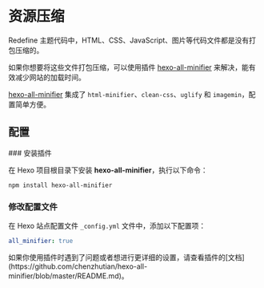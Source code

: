 # 资源压缩

Redefine 主题代码中，HTML、CSS、JavaScript、图片等代码文件都是没有打包压缩的。

如果你想要将这些文件打包压缩，可以使用插件 [hexo-all-minifier](https://github.com/chenzhutian/hexo-all-minifier) 来解决，能有效减少网站的加载时间。

[hexo-all-minifier](https://github.com/chenzhutian/hexo-all-minifier) 集成了 `html-minifier`、`clean-css`、`uglify` 和 `imagemin`，配置简单方便。

## 配置


<Steps>
### 安装插件

在 Hexo 项目根目录下安装 **hexo-all-minifier**，执行以下命令：

```shell
npm install hexo-all-minifier
```

### 修改配置文件

在 Hexo 站点配置文件 `_config.yml` 文件中，添加以下配置项：

```yaml filename="_config.yml"
all_minifier: true
```

</Steps>
如果你使用插件时遇到了问题或者想进行更详细的设置，请查看插件的[文档](https://github.com/chenzhutian/hexo-all-minifier/blob/master/README.md)。
